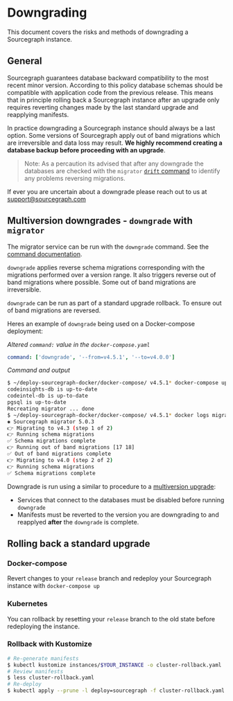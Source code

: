 # Downgrading

This document covers the risks and methods of downgrading a Sourcegraph instance.

## General

Sourcegraph guarantees database backward compatibility to the most recent minor version. According to this policy database schemas should be compatible with application code from the previous release. This means that in principle rolling back a Sourcegraph instance after an upgrade only requires reverting changes made by the last standard upgrade and reapplying manifests.

In practice downgrading a Sourcegraph instance should always be a last option. Some versions of Sourcegraph apply out of band migrations which are irreversible and data loss may result. **We highly recommend creating a database backup before proceeding with an upgrade**.

> Note: As a percaution its advised that after any downgrade the databases are checked with the `migrator` [`drift` command](/admin/updates/migrator/migrator-operations#drift) to identify any problems reversing migrations.

If ever you are uncertain about a downgrade please reach out to us at [support@sourcegraph.com](mailto:support@sourcegraph.com)

## Multiversion downgrades - `downgrade` with `migrator`

The migrator service can be run with the `downgrade` command. See the [command documentation](/admin/updates/migrator/migrator-operations#downgrade).

`downgrade` applies reverse schema migrations corresponding with the migrations performed over a version range. It also triggers reverse out of band migrations where possible. Some out of band migrations are irreversible.

`downgrade` can be run as part of a standard upgrade rollback. To ensure out of band migrations are reversed.

Heres an example of `downgrade` being used on a Docker-compose deployment:

*Altered `command:` value in the `docker-compose.yaml`*
```yaml
command: ['downgrade', '--from=v4.5.1', '--to=v4.0.0']
```
*Command and output*
```bash
$ ~/deploy-sourcegraph-docker/docker-compose/ v4.5.1* docker-compose up -d migrator
codeinsights-db is up-to-date
codeintel-db is up-to-date
pgsql is up-to-date
Recreating migrator ... done
$ ~/deploy-sourcegraph-docker/docker-compose/ v4.5.1* docker logs migrator
✱ Sourcegraph migrator 5.0.3
👉 Migrating to v4.3 (step 1 of 2)
👉 Running schema migrations
✅ Schema migrations complete
👉 Running out of band migrations [17 18]
✅ Out of band migrations complete
👉 Migrating to v4.0 (step 2 of 2)
👉 Running schema migrations
✅ Schema migrations complete
```

Downgrade is run using a similar to procedure to a [multiversion upgrade](/admin/updates/#upgrades-index):
- Services that connect to the databases must be disabled before running `downgrade`
- Manifests must be reverted to the version you are downgrading to and reapplyed **after** the `downgrade` is complete.

## Rolling back a standard upgrade

### Docker-compose

Revert changes to your `release` branch and redeploy your Sourcegraph instance with `docker-compose up`

### Kubernetes

You can rollback by resetting your `release` branch to the old state before redeploying the instance.

### Rollback with Kustomize

  ```bash
  # Re-generate manifests
  $ kubectl kustomize instances/$YOUR_INSTANCE -o cluster-rollback.yaml
  # Review manifests
  $ less cluster-rollback.yaml
  # Re-deploy
  $ kubectl apply --prune -l deploy=sourcegraph -f cluster-rollback.yaml
  ```
